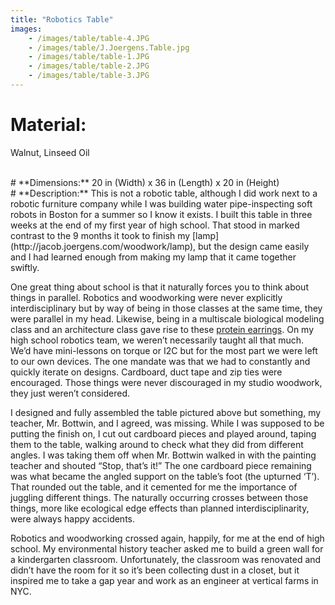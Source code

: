 ```yaml
---
title: "Robotics Table" 
images: 
    - /images/table/table-4.JPG
    - /images/table/J.Joergens.Table.jpg
    - /images/table/table-1.JPG
    - /images/table/table-2.JPG
    - /images/table/table-3.JPG
---
```

# **Material:** 
Walnut, Linseed Oil

<br />
# **Dimensions:** 
20 in (Width) x 36 in (Length) x 20 in (Height)

<br />
# **Description:** 
This is not a robotic table, although I did work next to a robotic furniture company while I was building water pipe-inspecting soft robots in Boston for a summer so I know it exists. I built this table in three weeks at the end of my first year of high school. That stood in marked contrast to the 9 months it took to finish my [lamp](http://jacob.joergens.com/woodwork/lamp), but the design came easily and I had learned enough from making my lamp that it came together swiftly.

One great thing about school is that it naturally forces you to think about things in parallel. Robotics and woodworking were never explicitly interdisciplinary but by way of being in those classes at the same time, they were parallel in my head. Likewise, being in a multiscale biological modeling class and an architecture class gave rise to these [protein earrings](http://jacob.joergens.com/computational-design/protein-earrings). On my high school robotics team, we weren’t necessarily taught all that much. We’d have mini-lessons on torque or I2C but for the most part we were left to our own devices. The one mandate was that we had to constantly and quickly iterate on designs. Cardboard, duct tape and zip ties were encouraged. Those things were never discouraged in my studio woodwork, they just weren’t considered. 

I designed and fully assembled the table pictured above but something, my teacher, Mr. Bottwin, and I agreed, was missing. While I was supposed to be putting the finish on, I cut out cardboard pieces and played around, taping them to the table, walking around to check what they did from different angles. I was taking them off when Mr. Bottwin walked in with the painting teacher and shouted “Stop, that’s it!” The one cardboard piece remaining was what became the angled support on the table’s foot (the upturned ‘T’). That rounded out the table, and it cemented for me the importance of juggling different things. The naturally occurring crosses between those things, more like ecological edge effects than planned interdisciplinarity, were always happy accidents. 

Robotics and woodworking crossed again, happily, for me at the end of high school. My environmental history teacher asked me to build a green wall for a kindergarten classroom. Unfortunately, the classroom was renovated and didn’t have the room for it so it’s been collecting dust in a closet, but it inspired me to take a gap year and work as an engineer at vertical farms in NYC. 

<Figure src="/images/table/Aeroponic_Green_Wall.JPG" width="500" height="500" caption='Aeroponic Greenwall' alt="Figure 1"/> 


